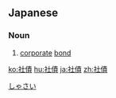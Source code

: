 ==Japanese==
{{ja-kanjitab|社|債}}
{{wikipedia|lang=ja}}

===Noun===
{{ja-noun|しゃさい}}

# [[corporate]] [[bond]]

[[Category:ja:Finance|しゃさい]]

[[ko:社債]]
[[hu:社債]]
[[ja:社債]]
[[zh:社債]]